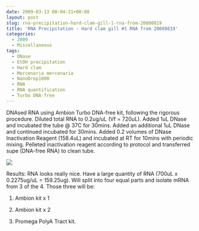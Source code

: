 ```yaml
---
date: 2009-03-13 00:04:21+00:00
layout: post
slug: rna-precipitation-hard-clam-gill-1-rna-from-20080819
title: 'RNA Precipitation - Hard clam gill #1 RNA from 20080819'
categories:
  - 2009
  - Miscellaneous
tags:
  - DNase
  - EtOH precipitation
  - Hard clam
  - Mercenaria mercenaria
  - NanoDrop1000
  - RNA
  - RNA quantification
  - Turbo DNA-free
---
```


DNAsed RNA using Ambion Turbo DNA-free kit, following the rigorous procedure. Diluted total RNA to 0.2ug/uL (Vf = 720uL). Added 1uL DNase and incubated the tube @ 37C for 30mins. Added an additional 1uL DNase and continued incubated for 30mins. Added 0.2 volumes of DNase Inactivation Reagent (158.4uL) and incubated at RT for 10mins with periodic mixing. Pelleted inactivation reagent according to protocol and transferred supe (DNA-free RNA) to clean tube.

![](https://eagle.fish.washington.edu/Arabidopsis/RNA%20Spec%20Readings/20090312%20RNA%20SJW.jpg)

Results: RNA looks really nice. Have a large quantity of RNA (700uL x 0.2275ug/uL = 159.25ug). Will split into four equal parts and isolate mRNA from 3 of the 4. Those three will be:





  1. Ambion kit x 1



  2. Ambion kit x 2



  3. Promega PolyA Tract kit.



